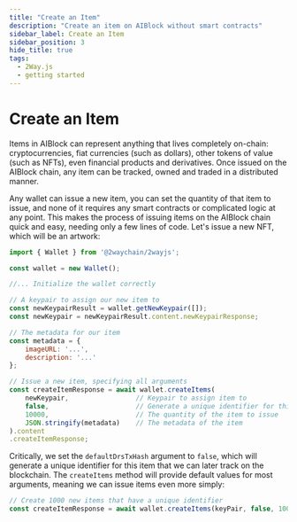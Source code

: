 ```yaml
---
title: "Create an Item"
description: "Create an item on AIBlock without smart contracts"
sidebar_label: Create an Item
sidebar_position: 3
hide_title: true
tags:
  - 2Way.js
  - getting started
---
```


# Create an Item

Items in AIBlock can represent anything that lives completely on-chain: cryptocurrencies, fiat currencies (such as dollars), other tokens of value (such as NFTs), even financial products and derivatives. 
Once issued on the AIBlock chain, any item can be tracked, owned and traded in a distributed manner.

Any wallet can issue a new item, you can set the quantity of that item to issue, and none of it requires any smart contracts or complicated logic at any point. This makes the process of issuing items on 
the AIBlock chain quick and easy, needing only a few lines of code. Let's issue a new NFT, which will be an artwork:

```javascript
import { Wallet } from '@2waychain/2wayjs';

const wallet = new Wallet();

//... Initialize the wallet correctly

// A keypair to assign our new item to
const newKeypairResult = wallet.getNewKeypair([]);
const newKeypair = newKeypairResult.content.newKeypairResponse;

// The metadata for our item
const metadata = {
    imageURL: '...',
    description: '...'
};

// Issue a new item, specifying all arguments
const createItemResponse = await wallet.createItems(
    newKeypair,                 // Keypair to assign item to
    false,                      // Generate a unique identifier for this item, if set to false
    10000,                      // The quantity of the item to issue
    JSON.stringify(metadata)    // The metadata of the item
).content
.createItemResponse;
```

Critically, we set the `defaultDrsTxHash` argument to `false`, which will generate a unique identifier for this item that we can later track on the blockchain. The `createItems` method will provide 
default values for most arguments, meaning we can issue items even more simply:

```javascript
// Create 1000 new items that have a unique identifier
const createItemResponse = await wallet.createItems(keyPair, false, 1000).content.createItemResponse;
```